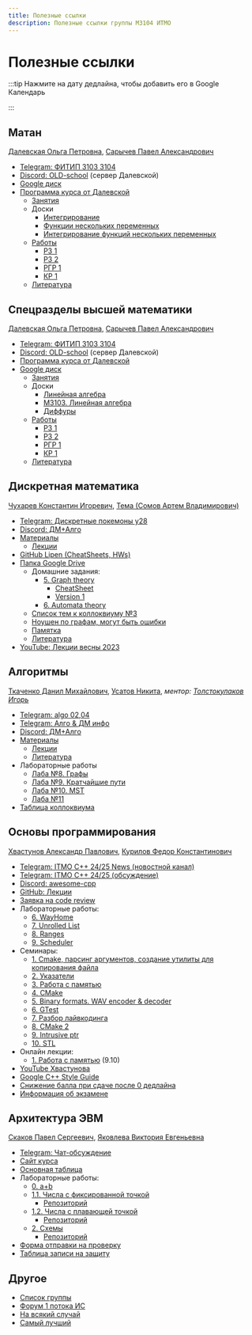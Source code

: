 ```yaml
---
title: Полезные ссылки
description: Полезные ссылки группы M3104 ИТМО
---
```


# Полезные ссылки


<Deadlines />


<AppInstall />

:::tip
Нажмите на дату дедлайна, чтобы добавить его в Google Календарь

:::

## Матан

[Далевская Ольга Петровна](https://discordapp.com/users/689856496078422023/), [Сарычев Павел Александрович](https://t.me/Xixiidjfj)

- [Telegram: ФИТИП 3103 3104](https://t.me/+8Bb3tRNZsfc5Nzgy)
- [Discord: OLD-school](https://discord.gg/HDC4MWVW) (сервер Далевской)
- [Google диск](https://drive.google.com/drive/folders/1RlSc6qlZQ7-mYKLfb2RQOGN0tSXJwHR8)
- [Программа курса от Далевской](https://docs.google.com/document/d/15xCmlWKHNoFgSom-ON0ZWLwtpKpqKmVEGuYQbb9u-4M/edit?tab=t.0)
  - [Занятия](https://drive.google.com/drive/folders/1jmEbzLfCv_kI6LeJASItECuP7NFAOSb6)
  - Доски
    - [Интегрирование](https://miro.com/app/board/uXjVLlqkddQ=/?share_link_id=621900381842)
    - [Функции нескольких переменных](https://miro.com/app/board/uXjVIYQbiv4=/)
    - [Интегрирование функций нескольких переменных](https://miro.com/app/board/uXjVIDkOwxw=/?share_link_id=789858479444)
  - [Работы](https://drive.google.com/drive/folders/1KNv1Bu5voxe_8TMIA5sgpTL4MWoHOJv8)
    - [РЗ 1](https://drive.google.com/drive/folders/1c2ulTPI0_YsprIYD_YpneZDr1ks6sclQ)
    - [РЗ 2](https://drive.google.com/drive/folders/1WRAsdpWP-l2DONnjxi3ZdvNy7vLAal03)
    - [РГР 1](https://drive.google.com/drive/folders/1hcnFU9Eu2u2Ut0vWe4MbGKxUJKiMgT5a)
    - [КР 1](https://drive.google.com/drive/folders/1AwFSfTTjnwrq-0vF9FLujHLwUtxFzx1R)
  - [Литература](https://drive.google.com/drive/folders/1W8S6fSMdZH0tlflKe3xzAdH9AmotVh--)


## Спецразделы высшей математики

[Далевская Ольга Петровна](https://discordapp.com/users/689856496078422023/), [Сарычев Павел Александрович](https://t.me/Xixiidjfj)

- [Telegram: ФИТИП 3103 3104](https://t.me/+8Bb3tRNZsfc5Nzgy)
- [Discord: OLD-school](https://discord.gg/HDC4MWVW) (сервер Далевской)
- [Программа курса от Далевской](https://docs.google.com/document/d/1y0nkltRnO7aBynBa-p12ICJ760zPOtdjxuJ8D97tOpE/edit?usp=sharing)
- [Google диск](https://drive.google.com/drive/folders/1yBveEnvGhIyP5tjSeY8TLnF3WDjRxSkW)
  - [Занятия](https://drive.google.com/drive/folders/1BBXjyNdJDARHWdtq34T7GAoS7eyDypa6)
  - Доски
    - [Линейная алгебра](https://miro.com/app/board/uXjVLlq18dg=)
    - [M3103. Линейная алгебра](https://miro.com/app/board/uXjVLlrJg9o=)
    - [Диффуры](https://miro.com/app/board/uXjVIMcu6uc=/?share_link_id=712357751556)
  - [Работы](https://drive.google.com/drive/folders/1XWX9tdSPI98WFBeHQXxnzb26pkVJbXOu)
    - [РЗ 1](https://drive.google.com/drive/folders/1Yzh8IMjxDggx34ePhuRF6bRuMM1o-AH8)
    - [РЗ 2](https://drive.google.com/drive/folders/1lxjF_k0ETzDjInXVM1xphSXtFm2Lfw_t)
    - [РГР 1](https://drive.google.com/drive/folders/1fTaoO9hO86yxqwkw3-ArxyYFAG8vYhLz)
    - [КР 1](https://drive.google.com/drive/folders/1ExEnKn4xZ5IW5BhqmllVJMJ4icIi1bJT)
  - [Литература](https://drive.google.com/drive/folders/1bf782DXgrkQ7BaaG4D2tm1soFF7oA9X6)


## Дискретная математика

[Чухарев Константин Игоревич](https://discordapp.com/users/380706899131367424/), [Тема (Сомов Артем Владимирович)](https://t.me/catghoti)

- [Telegram: Дискретные покемоны y28](tg://privatepost?channel=2179126405&single&thread=1)
- [Discord: ДМ+Алго](https://discord.com/channels/1279787292034076817/1279793137207869494)
- [Материалы](https://dm-aisd.yonote.ru/share/itmo_dm_aisd)
  - [Лекции](https://dm-aisd.yonote.ru/share/dm_lections)
- [GitHub Lipen (CheatSheets, HWs)](https://github.com/Lipen/discrete-math-course)
- [Папка Google Drive](https://drive.google.com/drive/folders/1ReeYK89xcJf7cO9Vg9pOifGVoxdJPzMd)
  - Домашние задания:
    - [5. Graph theory](https://drive.google.com/drive/folders/1BqSgP3mfJwDcF4bdGCj4hu-kGknL1FtI)
      - [CheatSheet](https://drive.google.com/file/d/1R2gPkhX8dYLAfXuydj0hUD3owEPQa3Da/view)
      - [Version 1](https://drive.google.com/file/d/1CHuKmR8bZQxrOHlGfa_t2VwcA-KU-j-h/view?usp=drive_open)
    - [6. Automata theory](https://drive.google.com/drive/u/0/mobile/folders/1ReeYK89xcJf7cO9Vg9pOifGVoxdJPzMd/1-xEnMc67-3OATmAWtKgD59jDqto-NhWz?sort=13&direction=a)
  - [Список тем к коллоквиуму №3](https://docs.google.com/document/d/1yhb59VaMu7g_8APb6mAc5n-2wnry3VX9lCVnFiNSzOw/edit?usp=sharing)
  - [Ноушен по графам, могут быть ошибки](https://awes0me.notion.site/KK-03-f0d0c3ff51c74e1db9575262fd3446e2)
  - [Памятка](https://docs.google.com/document/d/14rxNIPiW9FW3BuyEtAu947BJZ0UkJFu6WAr0zULDbmA/edit#heading=h.j75x0g10s2dp)
  - [Литература](https://drive.google.com/drive/folders/1W63cvUPTaqqHQWqAnkdz1mVHGnfQyNjC)
- [YouTube: Лекции весны 2023](https://youtube.com/playlist?list=PLyWwrxxKY6Kfy5npb-O5Tm3yoofNPEf2T)


## Алгоритмы

[Ткаченко Данил Михайлович](https://t.me/tkach_tech), [Усатов Никита](https://t.me/nikitakosatka), _ментор: [Толстокулаков Игорь](https://t.me/biqiboqi)_

- [Telegram: algo 02,04](https://t.me/+3MU9OzdeyzYzMzEy)
- [Telegram: Алго & ДМ инфо](https://t.me/algo_math_info)
- [Discord: ДМ+Алго](https://discord.com/channels/1279787292034076817/1279793168639856660)
- [Материалы](https://dm-aisd.yonote.ru/share/itmo_dm_aisd)
  - [Лекции](https://dm-aisd.yonote.ru/share/itmo_aisd_lections)
  - [Литература](https://dm-aisd.yonote.ru/share/itmo_aisd_books)
- Лабораторные работы
  - [Лаба №8. Графы](https://sort-me.org/contest/300)
  - [Лаба №9. Кратчайшие пути](https://sort-me.org/contest/301)
  - [Лаба №10. MST](https://sort-me.org/contest/302)
  - [Лаба №11](https://sort-me.org/contest/305)
- [Таблица коллоквиума](https://docs.google.com/spreadsheets/d/1qnRlGgVarcpVvITbeRbFxM_PkyzPjhC-GiV17sdlr2c/edit?gid=2091578327#gid=2091578327)

## Основы программирования

[Хвастунов Александр Павлович](https://t.me/hvost239), [Курилов Федор Константинович](https://t.me/fkurilov)

- [Telegram: ITMO C++ 24/25 News (новостной канал)](https://t.me/+TrkaJQNAvmVkYjk6)
- [Telegram: ITMO C++ 24/25 (обсуждение)](https://t.me/+P7FY7vt4qCM3NTZi)
- [Discord: awesome-cpp](https://discord.gg/QhuennRzkK)
- [GitHub: Лекции](https://github.com/is-itmo-c-24/lectures)
- [Заявка на code review](https://forms.gle/acR14zEEAECD7mcU7)
- Лабораторные работы:
  - [6. WayHome](https://classroom.github.com/a/HsJ6qrbu)
  - [7. Unrolled List](https://classroom.github.com/a/F94lbM9T)
  - [8. Ranges](https://classroom.github.com/a/AMw6ugCA)
  - [9. Scheduler](https://classroom.github.com/a/riVjYclw)
- Семинары:
  - [1. Cmake, парсинг аргументов, создание утилиты для копирования файла](https://drive.google.com/file/d/1AyHJQmffsv1Nv31oR0OtqPvcu3KmyFtI/view?usp=drivesdk)
  - [2. Указатели](https://youtu.be/UYP_0aqWmCw)
  - [3. Работа с памятью](https://www.youtube.com/watch?v=n_8mNotAWi8)
  - [4. CMake](https://www.youtube.com/watch?v=PEJrbshnHZg)
  - [5. Binary formats. WAV encoder & decoder](https://www.youtube.com/watch?v=C0C1a67BNbU)
  - [6. GTest](https://www.youtube.com/watch?v=8jsK8W6UoF4)
  - [7. Разбор лайвкодинга](https://www.youtube.com/watch?v=6KO4EEf1Mno)
  - [8. CMake 2](https://youtu.be/XXmRsV0NdkI)
  - [9. Intrusive ptr](https://youtu.be/XpF3buuv6N0)
  - [10. STL](https://www.youtube.com/watch?v=zB1PFUwKph0)
- Онлайн лекции:
  - [1. Работа с памятью](https://drive.google.com/file/d/14vr2z-H5RV0FeZ0oVbkulqJKQ8pVTrtG/view?usp=sharing) (9.10)
- [YouTube Хвастунова](https://www.youtube.com/@hvastunovalexandr/videos)
- [Google C++ Style Guide](https://google.github.io/styleguide/cppguide.html)
- [Снижение балла при сдаче после 0 дедлайна](/deadlines/#основы-программирования)
- [Информация об экзамене](https://github.com/is-itmo-c-24/lectures/blob/main/Exam%20-%20I.md)


## Архитектура ЭВМ

[Скаков Павел Сергеевич](https://t.me/pavelxs), [Яковлева Виктория Евгеньевна](https://t.me/viktoriya_yve)

- [Telegram: Чат-обсуждение](https://t.me/+RAW7y7kVzdcxMjdi)
- [Сайт курса](https://skkv-itmo.gitbook.io/se-comp-arch-course)
- [Основная таблица](https://docs.google.com/spreadsheets/d/1gDMcROqdYmK-Jxq-6HBT_3PSUs0LcioeHvq0ipQ6jXo/edit?usp=sharing)
- Лабораторные работы:
  - [0. a+b](https://classroom.github.com/a/gwTvMXbk)
  - [1.1. Числа с фиксированной точкой](https://docs.google.com/document/d/1xh0yWsal7kysk5mJpuPK4jrtH5jxsvOrUTSMOlzZ82k/edit?tab=t.0)
    - [Репозиторий](https://classroom.github.com/a/NnvBBffr)
  - [1.2. Числа с плавающей точкой](https://docs.google.com/document/d/11npNSgySpFy2EQb9KF3dYXWM2O29xWnVAciUWs4NbdM/edit?usp=sharing)
    - [Репозиторий](https://classroom.github.com/a/toHHm1sS)
  - [2. Схемы](https://docs.google.com/document/d/1AhWBCNFw1al6T292iXONvh_4dfZYOhP0Rcpgegvqyak/edit?usp=sharing)
    - [Репозиторий](https://classroom.github.com/a/DZDqkhUe)
- [Форма отправки на проверку](https://forms.gle/eQNgwAxmYQ1Kyr5UA)
- [Таблица записи на защиту](https://docs.google.com/spreadsheets/d/1x-xMwoB_imN-WVuldHPNc0f3YNpzu-c7DvIASfHQCIA/edit?usp=sharing)


## Другое

- [Список группы](https://docs.google.com/spreadsheets/d/1qgzLDFRAlsFhHSkQEIVNwaQkZ-5t6V9yDrRmpBFVx6k/edit?usp=sharing)
- [Форум 1 потока ИС](https://t.me/+-vtPNsU8axxiZDVi)
- [На всякий случай](/lgd.pdf)
- [Самый лучший](https://t.me/PaketichZ)


<EditPageLink filePath="/src/pages/index.mdx" />


<Ads />
